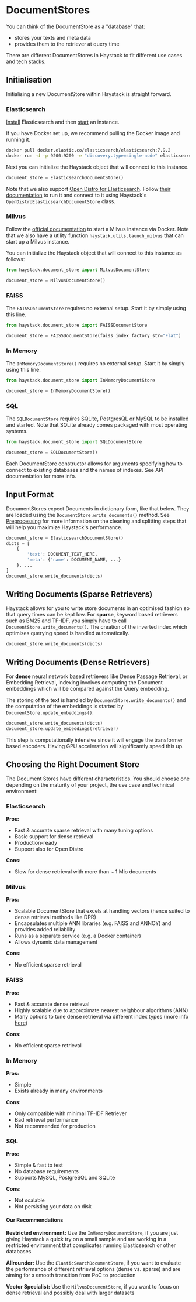 # DocumentStores

You can think of the DocumentStore as a "database" that:

- stores your texts and meta data
- provides them to the retriever at query time

There are different DocumentStores in Haystack to fit different use cases and tech stacks.

## Initialisation

Initialising a new DocumentStore within Haystack is straight forward.

<div style={{ marginBottom: "3rem" }} />

### Elasticsearch

[Install](https://www.elastic.co/guide/en/elasticsearch/reference/current/install-elasticsearch.html)
Elasticsearch and then [start](https://www.elastic.co/guide/en/elasticsearch/reference/current/starting-elasticsearch.html)
an instance.

If you have Docker set up, we recommend pulling the Docker image and running it.

```bash
docker pull docker.elastic.co/elasticsearch/elasticsearch:7.9.2
docker run -d -p 9200:9200 -e "discovery.type=single-node" elasticsearch:7.9.2
```

Next you can initialize the Haystack object that will connect to this instance.

```python
document_store = ElasticsearchDocumentStore()
```

Note that we also support [Open Distro for Elasticsearch](https://opendistro.github.io/for-elasticsearch-docs/).
Follow [their documentation](https://opendistro.github.io/for-elasticsearch-docs/docs/install/)
to run it and connect to it using Haystack's `OpenDistroElasticsearchDocumentStore` class.

<div style={{ marginBottom: "3rem" }} />

### Milvus

Follow the [official documentation](https://www.milvus.io/docs/v1.0.0/milvus_docker-cpu.md) to start a Milvus instance via Docker.
Note that we also have a utility function `haystack.utils.launch_milvus` that can start up a Milvus instance.

You can initialize the Haystack object that will connect to this instance as follows:

```python
from haystack.document_store import MilvusDocumentStore

document_store = MilvusDocumentStore()
```

<div style={{ marginBottom: "3rem" }} />

### FAISS

The `FAISSDocumentStore` requires no external setup. Start it by simply using this line.

```python
from haystack.document_store import FAISSDocumentStore

document_store = FAISSDocumentStore(faiss_index_factory_str="Flat")
```

<div style={{ marginBottom: "3rem" }} />

### In Memory

The `InMemoryDocumentStore()` requires no external setup. Start it by simply using this line.

```python
from haystack.document_store import InMemoryDocumentStore

document_store = InMemoryDocumentStore()
```

<div style={{ marginBottom: "3rem" }} />

### SQL

The `SQLDocumentStore` requires SQLite, PostgresQL or MySQL to be installed and started.
Note that SQLite already comes packaged with most operating systems.

```python
from haystack.document_store import SQLDocumentStore

document_store = SQLDocumentStore()
```

Each DocumentStore constructor allows for arguments specifying how to connect to existing databases and the names of indexes.
See API documentation for more info.

<div style={{ marginBottom: "3rem" }} />

## Input Format

DocumentStores expect Documents in dictionary form, like that below.
They are loaded using the `DocumentStore.write_documents()` method.
See [Preprocessing](/docs/latest/preprocessingmd) for more information on the cleaning and splitting steps that will help you maximize Haystack's performance.

[//]: # "Add link to preprocessing section"

```python
document_store = ElasticsearchDocumentStore()
dicts = [
    {
        'text': DOCUMENT_TEXT_HERE,
        'meta': {'name': DOCUMENT_NAME, ...}
    }, ...
]
document_store.write_documents(dicts)
```

<div style={{ marginBottom: "3rem" }} />

## Writing Documents (Sparse Retrievers)

Haystack allows for you to write store documents in an optimised fashion so that query times can be kept low.
For **sparse**, keyword based retrievers such as BM25 and TF-IDF,
you simply have to call `DocumentStore.write_documents()`.
The creation of the inverted index which optimises querying speed is handled automatically.

```python
document_store.write_documents(dicts)
```

<div style={{ marginBottom: "3rem" }} />

## Writing Documents (Dense Retrievers)

For **dense** neural network based retrievers like Dense Passage Retrieval, or Embedding Retrieval,
indexing involves computing the Document embeddings which will be compared against the Query embedding.

The storing of the text is handled by `DocumentStore.write_documents()` and the computation of the
embeddings is started by `DocumentStore.update_embeddings()`.

```python
document_store.write_documents(dicts)
document_store.update_embeddings(retriever)
```

This step is computationally intensive since it will engage the transformer based encoders.
Having GPU acceleration will significantly speed this up.

<!-- _comment: !! Diagrams of inverted index / document embeds !! -->
<!-- _comment: !! Make this a tab element to show how different datastores are initialized !! -->

<div style={{ marginBottom: "3rem" }} />

## Choosing the Right Document Store

The Document Stores have different characteristics. You should choose one depending on the maturity of your project, the use case and technical environment:

### Elasticsearch

**Pros:**

- Fast & accurate sparse retrieval with many tuning options
- Basic support for dense retrieval
- Production-ready
- Support also for Open Distro

**Cons:**

- Slow for dense retrieval with more than ~ 1 Mio documents

<div style={{ marginBottom: "3rem" }} />

### Milvus

**Pros:**

- Scalable DocumentStore that excels at handling vectors (hence suited to dense retrieval methods like DPR)
- Encapsulates multiple ANN libraries (e.g. FAISS and ANNOY) and provides added reliability
- Runs as a separate service (e.g. a Docker container)
- Allows dynamic data management

**Cons:**

- No efficient sparse retrieval

<div style={{ marginBottom: "3rem" }} />

### FAISS

**Pros:**

- Fast & accurate dense retrieval
- Highly scalable due to approximate nearest neighbour algorithms (ANN)
- Many options to tune dense retrieval via different index types (more info [here](https://github.com/facebookresearch/faiss/wiki/Guidelines-to-choose-an-index))

**Cons:**

- No efficient sparse retrieval

<div style={{ marginBottom: "3rem" }} />

### In Memory

**Pros:**

- Simple
- Exists already in many environments

**Cons:**

- Only compatible with minimal TF-IDF Retriever
- Bad retrieval performance
- Not recommended for production

### SQL

<div style={{ marginBottom: "3rem" }} />

**Pros:**

- Simple & fast to test
- No database requirements
- Supports MySQL, PostgreSQL and SQLite

**Cons:**

- Not scalable
- Not persisting your data on disk

<div style={{ marginBottom: "3rem" }} />

<div className="max-w-xl bg-yellow-light-theme border-l-8 border-yellow-dark-theme px-6 pt-6 pb-4 my-4 rounded-md dark:bg-yellow-900">

#### Our Recommendations

**Restricted environment:** Use the `InMemoryDocumentStore`, if you are just giving Haystack a quick try on a small sample and are working in a restricted environment that complicates running Elasticsearch or other databases

**Allrounder:** Use the `ElasticSearchDocumentStore`, if you want to evaluate the performance of different retrieval options (dense vs. sparse) and are aiming for a smooth transition from PoC to production

**Vector Specialist:** Use the `MilvusDocumentStore`, if you want to focus on dense retrieval and possibly deal with larger datasets

</div>
